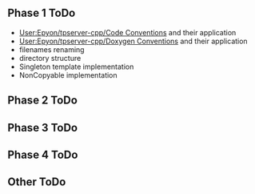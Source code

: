 == Phase 1 ToDo ==

* [[User:Epyon/tpserver-cpp/Code Conventions]] and their application
* [[User:Epyon/tpserver-cpp/Doxygen Conventions]] and their application
* filenames renaming
* directory structure
* Singleton template implementation
* NonCopyable implementation

== Phase 2 ToDo ==

== Phase 3 ToDo ==

== Phase 4 ToDo ==

== Other ToDo ==